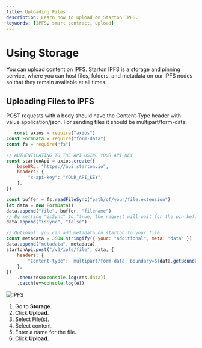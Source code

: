 ```yaml
---
title: Uploading Files
description: Learn how to upload on Starton IPFS.
keywords: [IPFS, smart contract, upload]
---
```



# Using Storage

You can upload content on IPFS. Starton IPFS is a storage and pinning service, where you can host files, folders, and metadata on our IPFS nodes so that they remain available at all times.

## Uploading Files to IPFS

<Tabs>
<TabItem value="code" label="From Code">

POST requests with a body should have the Content-Type header with value application/json.
For sending files it should be multipart/form-data.

```jsx showLineNumbers
   const axios = require("axios")
const FormData = require("form-data")
const fs = require("fs")

// AUTHENTICATING TO THE API USING YOUR API KEY
const startonApi = axios.create({
    baseURL: "https://api.starton.io",
    headers: {
        "x-api-key": "YOUR_API_KEY",
    },
})

const buffer = fs.readFileSync("path/of/your/file.extension")
let data = new FormData()
data.append("file", buffer, "filename")
// By setting "isSync" to "true, the request will wait for the pin before completing"
data.append("isSync", "false")

// Optional: you can add metadata on starton to your file
const metadata = JSON.stringify({ your: "additional", meta: "data" })
data.append("metadata", metadata)
startonApi.post("/v3/ipfs/file", data, {
    headers: {
        "Content-type": `multipart/form-data; boundary=${data.getBoundary()}`,
    },
})
    .then(res=>console.log(res.data))
    .catch(e=>console.log(e))
```

</TabItem>
<TabItem value="dashboard" label="From Webapp">

![IPFS](img/IPFS.png)

1. Go to **Storage**.
1. Click **Upload**.
1. Select File(s).
1. Select content.
1. Enter a name for the file.
1. Click **Upload**.

</TabItem>
</Tabs>

